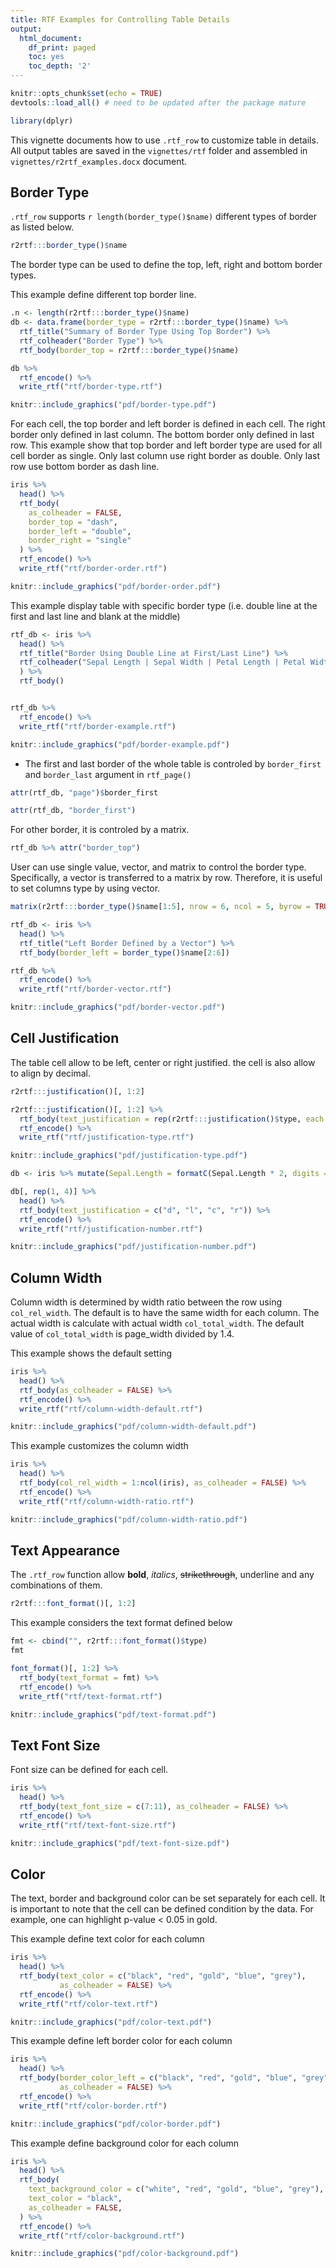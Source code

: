 ```yaml
---
title: RTF Examples for Controlling Table Details
output:
  html_document:
    df_print: paged
    toc: yes
    toc_depth: '2'
---
```


```r
knitr::opts_chunk$set(echo = TRUE)
devtools::load_all() # need to be updated after the package mature

library(dplyr)
```


This vignette documents how to use `.rtf_row` to customize table in details. All output tables are saved in the `vignettes/rtf` folder and assembled in `vignettes/r2rtf_examples.docx` document. 


## Border Type

`.rtf_row` supports `r length(border_type()$name)` different types of border as listed below. 

```r
r2rtf:::border_type()$name
```

The border type can be used to define the top, left, right and bottom border types. 

This example define different top border line. 
```r
.n <- length(r2rtf:::border_type()$name)
db <- data.frame(border_type = r2rtf:::border_type()$name) %>%
  rtf_title("Summary of Border Type Using Top Border") %>%
  rtf_colheader("Border Type") %>%
  rtf_body(border_top = r2rtf:::border_type()$name)

db %>%
  rtf_encode() %>%
  write_rtf("rtf/border-type.rtf")
```

```r
knitr::include_graphics("pdf/border-type.pdf")
```


For each cell, the top border and left border is defined in each cell. The right border only defined in last column. 
The bottom border only defined in last row. This example show that top border and left border type are used for all 
cell border as single. Only last column use right border as double. Only last row use bottom border as dash line. 

```r
iris %>%
  head() %>%
  rtf_body(
    as_colheader = FALSE,
    border_top = "dash",
    border_left = "double",
    border_right = "single"
  ) %>%
  rtf_encode() %>%
  write_rtf("rtf/border-order.rtf")
```

```r
knitr::include_graphics("pdf/border-order.pdf")
```

This example display table with specific border type (i.e. double line at the first and last line and blank at the middle)
```r
rtf_db <- iris %>%
  head() %>%
  rtf_title("Border Using Double Line at First/Last Line") %>%
  rtf_colheader("Sepal Length | Sepal Width | Petal Length | Petal Width | Species"
  ) %>%
  rtf_body()


rtf_db %>%
  rtf_encode() %>%
  write_rtf("rtf/border-example.rtf")
```

```r
knitr::include_graphics("pdf/border-example.pdf")
```


* The first and last border of the whole table is controled by `border_first` and `border_last` argument in `rtf_page()`  

```r
attr(rtf_db, "page")$border_first
```

```r
attr(rtf_db, "border_first")
```

For other border, it is controled by a matrix. 

```r
rtf_db %>% attr("border_top")
```

User can use single value, vector, and matrix to control the border type. Specifically, a vector is transferred to a matrix by row. Therefore, it is useful to set columns type by using vector. 

```r
matrix(r2rtf:::border_type()$name[1:5], nrow = 6, ncol = 5, byrow = TRUE)
```

```r
rtf_db <- iris %>%
  head() %>%
  rtf_title("Left Border Defined by a Vector") %>%
  rtf_body(border_left = border_type()$name[2:6])

rtf_db %>%
  rtf_encode() %>%
  write_rtf("rtf/border-vector.rtf")
```


```r
knitr::include_graphics("pdf/border-vector.pdf")
```

## Cell Justification

The table cell allow to be left, center or right justified. the cell is also allow to align by decimal. 
```r
r2rtf:::justification()[, 1:2]
```

```r
r2rtf:::justification()[, 1:2] %>%
  rtf_body(text_justification = rep(r2rtf:::justification()$type, each = 2)) %>%
  rtf_encode() %>%
  write_rtf("rtf/justification-type.rtf")
```

```r
knitr::include_graphics("pdf/justification-type.pdf")
```


```r
db <- iris %>% mutate(Sepal.Length = formatC(Sepal.Length * 2, digits = 1, format = "f"))

db[, rep(1, 4)] %>%
  head() %>%
  rtf_body(text_justification = c("d", "l", "c", "r")) %>%
  rtf_encode() %>%
  write_rtf("rtf/justification-number.rtf")
```

```r
knitr::include_graphics("pdf/justification-number.pdf")
```


## Column Width 

Column width is determined by width ratio between the row using `col_rel_width`. The default is to have the same width for each column. The actual width is calculate with actual width `col_total_width`. The default value of `col_total_width` is page_width divided by 1.4. 

This example shows the default setting
```r
iris %>%
  head() %>%
  rtf_body(as_colheader = FALSE) %>%
  rtf_encode() %>%
  write_rtf("rtf/column-width-default.rtf")
```

```r
knitr::include_graphics("pdf/column-width-default.pdf")
```

This example customizes the column width
```r
iris %>%
  head() %>%
  rtf_body(col_rel_width = 1:ncol(iris), as_colheader = FALSE) %>%
  rtf_encode() %>%
  write_rtf("rtf/column-width-ratio.rtf")
```

```r
knitr::include_graphics("pdf/column-width-ratio.pdf")
```

## Text Appearance 

The `.rtf_row` function allow **bold**, *italics*, ~~strikethrough~~, underline and any combinations of them. 

```r
r2rtf:::font_format()[, 1:2]
```

This example considers the text format defined below

```r
fmt <- cbind("", r2rtf:::font_format()$type)
fmt
```


```r
font_format()[, 1:2] %>%
  rtf_body(text_format = fmt) %>%
  rtf_encode() %>%
  write_rtf("rtf/text-format.rtf")
```

```r
knitr::include_graphics("pdf/text-format.pdf")
```

## Text Font Size

Font size can be defined for each cell. 

```r
iris %>%
  head() %>%
  rtf_body(text_font_size = c(7:11), as_colheader = FALSE) %>%
  rtf_encode() %>%
  write_rtf("rtf/text-font-size.rtf")
```

```r
knitr::include_graphics("pdf/text-font-size.pdf")
```

## Color

The text, border and background color can be set separately for each cell. It is important to note that the cell can be defined condition by the data. For example, one can highlight p-value < 0.05 in gold. 

This example define text color for each column

```r
iris %>%
  head() %>%
  rtf_body(text_color = c("black", "red", "gold", "blue", "grey"),
           as_colheader = FALSE) %>%
  rtf_encode() %>%
  write_rtf("rtf/color-text.rtf")
```

```r
knitr::include_graphics("pdf/color-text.pdf")
```

This example define left border color for each column

```r
iris %>%
  head() %>%
  rtf_body(border_color_left = c("black", "red", "gold", "blue", "grey"),
           as_colheader = FALSE) %>%
  rtf_encode() %>%
  write_rtf("rtf/color-border.rtf")
```

```r
knitr::include_graphics("pdf/color-border.pdf")
```

This example define background color for each column

```r
iris %>%
  head() %>%
  rtf_body(
    text_background_color = c("white", "red", "gold", "blue", "grey"),
    text_color = "black",
    as_colheader = FALSE,
  ) %>%
  rtf_encode() %>%
  write_rtf("rtf/color-background.rtf")
```


```r
knitr::include_graphics("pdf/color-background.pdf")
```


